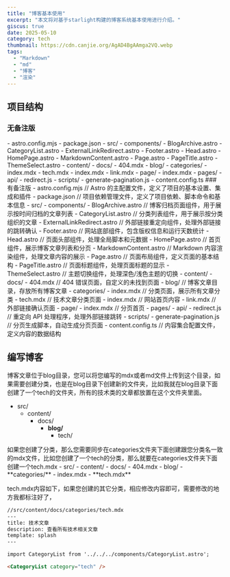 ```yaml
---
title: "博客基本使用"
excerpt: "本文将对基于starlight构建的博客系统基本使用进行介绍。"
giscus: true
date: 2025-05-10
category: tech
thumbnail: https://cdn.canjie.org/AgAD4BgAAmga2VQ.webp
tags:
  - "Markdown"
  - "md"
  - "博客"
  - "渲染"
---
```



## 项目结构

### 无备注版
<FileTree>
- astro.config.mjs
- package.json
- src/
  - components/
    - BlogArchive.astro
    - CategoryList.astro
    - ExternalLinkRedirect.astro
    - Footer.astro
    - Head.astro
    - HomePage.astro
    - MarkdownContent.astro
    - Page.astro
    - PageTitle.astro
    - ThemeSelect.astro
  - content/
    - docs/
      - 404.mdx
      - blog/
      - categories/
        - index.mdx
        - tech.mdx
      - index.mdx
      - link.mdx
      - page/
        - index.mdx
  - pages/
    - api/
      - redirect.js
  - scripts/
    - generate-pagination.js
  - content.config.ts
</FileTree>
### 有备注版

<FileTree>
- astro.config.mjs                // Astro 的主配置文件，定义了项目的基本设置、集成和插件
- package.json                    // 项目依赖管理文件，定义了项目依赖、脚本命令和基本信息
- src/
  - components/
    - BlogArchive.astro           // 博客归档页面组件，用于展示按时间归档的文章列表
    - CategoryList.astro          // 分类列表组件，用于展示按分类组织的文章
    - ExternalLinkRedirect.astro  // 外部链接重定向组件，处理外部链接的跳转确认
    - Footer.astro                // 网站底部组件，包含版权信息和运行天数统计
    - Head.astro                  // 页面头部组件，处理全局脚本和元数据
    - HomePage.astro              // 首页组件，展示博客文章列表和分页
    - MarkdownContent.astro       // Markdown 内容渲染组件，处理文章内容的展示
    - Page.astro                  // 页面布局组件，定义页面的基本结构
    - PageTitle.astro             // 页面标题组件，处理页面标题的显示
    - ThemeSelect.astro           // 主题切换组件，处理深色/浅色主题的切换
  - content/
    - docs/
      - 404.mdx                   // 404 错误页面，自定义的未找到页面
      - blog/                     // 博客文章目录，存放所有博客文章
      - categories/
        - index.mdx               // 分类页面，展示所有文章分类
        - tech.mdx                // 技术文章分类页面
      - index.mdx                 // 网站首页内容
      - link.mdx                  // 外部链接确认页面
      - page/
        - index.mdx               // 分页首页
  - pages/
    - api/
      - redirect.js               // 重定向 API 处理程序，处理外部链接跳转
  - scripts/
    - generate-pagination.js      // 分页生成脚本，自动生成分页页面
  - content.config.ts             // 内容集合配置文件，定义内容的数据结构
</FileTree>

## 编写博客
博客文章位于blog目录，您可以将您编写的mdx或者md文件上传到这个目录，如果需要创建分类，也是在blog目录下创建新的文件夹，比如我就在blog目录下面创建了一个tech的文件夹，所有的技术类的文章都放置在这个文件夹里面。
<FileTree>
- src/
  - content/
    - docs/
      - **blog/**
        - tech/
</FileTree>
如果您创建了分类，那么您需要同步在categories文件夹下面创建跟您分类名一致的mdx文件，比如您创建了一个tech的分类，那么就要在categories文件夹下面创建一个tech.mdx
<FileTree>
- src/
  - content/
    - docs/
      - 404.mdx
      - blog/
      - **categories/**
        - index.mdx
        - **tech.mdx**
</FileTree>

tech.mdx内容如下，如果您创建的其它分类，相应修改内容即可，需要修改的地方我都标注好了，
```md "技术" "tech"
//src/content/docs/categories/tech.mdx
---
title: 技术文章
description: 查看所有技术相关文章
template: splash
---

import CategoryList from '../../../components/CategoryList.astro';

<CategoryList category="tech" /> 
```
